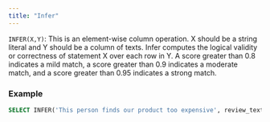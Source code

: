 ```yaml
---
title: "Infer"
---
```


`INFER(X,Y)`: This is an element-wise column operation. X should be a string
literal and Y should be a column of texts. Infer computes the logical validity
or correctness of statement X over each row in Y. A score greater than 0.8
indicates a mild match, a score greater than 0.9 indicates a moderate match, and
a score greater than 0.95 indicates a strong match.

### Example

```sql
SELECT INFER('This person finds our product too expensive', review_text) FROM product_reviews_table;
```
